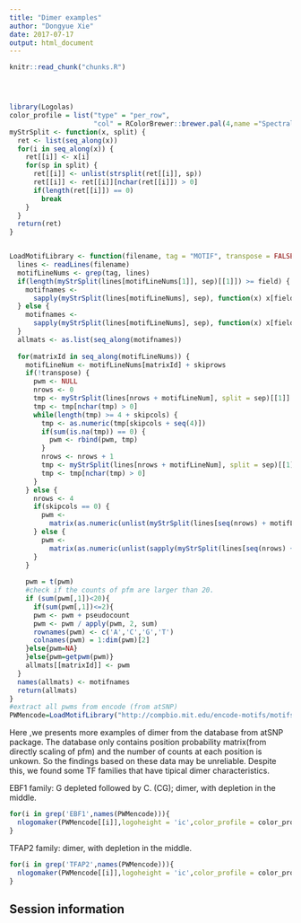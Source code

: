 ```yaml
---
title: "Dimer examples"
author: "Dongyue Xie"
date: 2017-07-17
output: html_document
---
```


<!-- The file analysis/chunks.R contains chunks that define default settings
shared across the workflowr files. -->
```r
knitr::read_chunk("chunks.R")
```

<!-- Update knitr chunk options -->
```r
```

<!-- Insert the date the file was last updated -->
```r
```

<!-- Insert the code version (Git commit SHA1) if Git repository exists and R
 package git2r is installed -->
```r
```

<!-- Add your analysis here -->

```r
library(Logolas)
color_profile = list("type" = "per_row", 
                     "col" = RColorBrewer::brewer.pal(4,name ="Spectral"))
myStrSplit <- function(x, split) {
  ret <- list(seq_along(x))
  for(i in seq_along(x)) {
    ret[[i]] <- x[i]
    for(sp in split) {
      ret[[i]] <- unlist(strsplit(ret[[i]], sp))
      ret[[i]] <- ret[[i]][nchar(ret[[i]]) > 0]
      if(length(ret[[i]]) == 0)
        break
    }
  }
  return(ret)
}


LoadMotifLibrary <- function(filename, tag = "MOTIF", transpose = FALSE, field = 2, sep = c("\t", " "), skipcols = 0, skiprows = 2, pseudocount = 0) {
  lines <- readLines(filename)
  motifLineNums <- grep(tag, lines)
  if(length(myStrSplit(lines[motifLineNums[1]], sep)[[1]]) >= field) {
    motifnames <-
      sapply(myStrSplit(lines[motifLineNums], sep), function(x) x[field])
  } else {
    motifnames <-
      sapply(myStrSplit(lines[motifLineNums], sep), function(x) x[field])
  }
  allmats <- as.list(seq_along(motifnames))
  
  for(matrixId in seq_along(motifLineNums)) {
    motifLineNum <- motifLineNums[matrixId] + skiprows
    if(!transpose) {
      pwm <- NULL
      nrows <- 0
      tmp <- myStrSplit(lines[nrows + motifLineNum], split = sep)[[1]]
      tmp <- tmp[nchar(tmp) > 0]
      while(length(tmp) >= 4 + skipcols) {
        tmp <- as.numeric(tmp[skipcols + seq(4)])
        if(sum(is.na(tmp)) == 0) {
          pwm <- rbind(pwm, tmp)
        }
        nrows <- nrows + 1
        tmp <- myStrSplit(lines[nrows + motifLineNum], split = sep)[[1]]
        tmp <- tmp[nchar(tmp) > 0]
      }
    } else {
      nrows <- 4
      if(skipcols == 0) {
        pwm <-
          matrix(as.numeric(unlist(myStrSplit(lines[seq(nrows) + motifLineNum - 1], split = sep))), ncol = 4)
      } else {
        pwm <-
          matrix(as.numeric(unlist(sapply(myStrSplit(lines[seq(nrows) + motifLineNum - 1], split = sep), function(x) x[-seq(skipcols)]))), ncol = 4)
      }
    }
    
    pwm = t(pwm)
    #check if the counts of pfm are larger than 20.
    if (sum(pwm[,1])<20){
      if(sum(pwm[,1])<=2){
      pwm <- pwm + pseudocount
      pwm <- pwm / apply(pwm, 2, sum)
      rownames(pwm) <- c('A','C','G','T')
      colnames(pwm) = 1:dim(pwm)[2]
    }else{pwm=NA}
    }else{pwm=getpwm(pwm)}
    allmats[[matrixId]] <- pwm
  }
  names(allmats) <- motifnames
  return(allmats)
}
#extract all pwms from encode (from atSNP)
PWMencode=LoadMotifLibrary("http://compbio.mit.edu/encode-motifs/motifs.txt", tag = ">",transpose = FALSE, field = 1, sep = c("\t", " ", ">"), skipcols = 1, skiprows = 1, pseudocount = 0.001)
```

Here ,we presents more examples of dimer from the database from atSNP package. The database only contains position probability matrix(from directly scaling of pfm) and the number of counts at each position is unkown. So the findings based on these data may be unreliable. Despite this, we found some TF families that have tipical dimer characteristics.

EBF1 family: G depleted followed by C. (CG); dimer, with depletion in the middle.
```r

for(i in grep('EBF1',names(PWMencode))){
  nlogomaker(PWMencode[[i]],logoheight = 'ic',color_profile = color_profile,frame_width = 1,ylimit=2.1,pop_name = names(PWMencode[i]))
}
```

TFAP2 family: dimer, with depletion in the middle.
```r
for(i in grep('TFAP2',names(PWMencode))){
  nlogomaker(PWMencode[[i]],logoheight = 'ic',color_profile = color_profile,frame_width = 1,ylimit=2.1,pop_name = names(PWMencode[i]))
}
```


## Session information

<!-- Insert the session information into the document -->
```r
```
